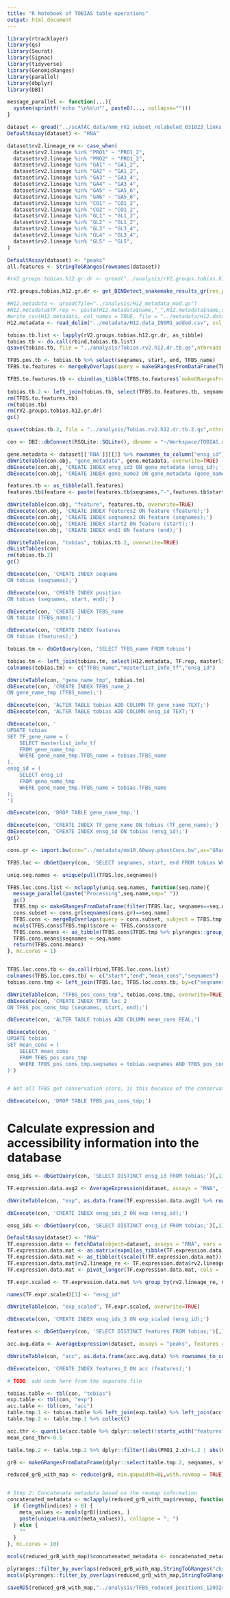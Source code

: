 ```yaml
---
title: "R Notebook of TOBIAS table operations"
output: html_document
---
```


```r
library(rtracklayer)
library(qs)
library(Seurat)
library(Signac)
library(tidyverse)
library(GenomicRanges)
library(parallel)
library(dbplyr)
library(DBI)
```

```r
message_parallel <- function(...){
  system(sprintf('echo "\n%s\n"', paste0(..., collapse="")))
}
```

```r
dataset <- qread("../scATAC_data/nmm_rV2_subset_relabeled_031023_links.qs", nthreads = 10)
DefaultAssay(dataset) <- "RNA"

dataset$rv2.lineage_re <- case_when(
  dataset$rv2.lineage %in% "PRO1" ~ "PRO1_2",
  dataset$rv2.lineage %in% "PRO2" ~ "PRO1_2",
  dataset$rv2.lineage %in% "GA1" ~ "GA1_2",
  dataset$rv2.lineage %in% "GA2" ~ "GA1_2",
  dataset$rv2.lineage %in% "GA3" ~ "GA3_4",
  dataset$rv2.lineage %in% "GA4" ~ "GA3_4",
  dataset$rv2.lineage %in% "GA5" ~ "GA5_6",
  dataset$rv2.lineage %in% "GA6" ~ "GA5_6",
  dataset$rv2.lineage %in% "CO1" ~ "CO1_2",
  dataset$rv2.lineage %in% "CO2" ~ "CO1_2",
  dataset$rv2.lineage %in% "GL1" ~ "GL1_2",
  dataset$rv2.lineage %in% "GL2" ~ "GL1_2",
  dataset$rv2.lineage %in% "GL3" ~ "GL3_4",
  dataset$rv2.lineage %in% "GL4" ~ "GL3_4",
  dataset$rv2.lineage %in% "GL5" ~ "GL5",
)

DefaultAssay(dataset) <- "peaks"
all.features <- StringToGRanges(rownames(dataset))
```

```r
#rV2.groups.tobias.h12.gr.dr <- qread("../analysis/rV2.groups.tobias.h12.gr.dr.regrouped.qs", nthreads = 8)

rV2.groups.tobias.h12.gr.dr <- get_BINDetect_snakemake_results_gr(res_path="/Volumes/VarastoNAS/UniversityData/TOBIAS_090224/TFBS/",parallel=T, mc.cores=2, HOCOMOCO=12)

#H12.metadata <- qread(file="../analysis/H12_metadata_mod.qs")
#H12.metadata$TF.rep <- paste(H12.metadata$name,"_",H12.metadata$name,sep="")
#write_csv(H12.metadata, col_names = TRUE, file = "../metadata/H12.data.csv")
H12.metadata <- read_delim("../metadata/H12.data_INSM1_added.csv", col_names = TRUE, delim = ";")
```

```r
tobias.tb.list <- lapply(rV2.groups.tobias.h12.gr.dr, as_tibble)
tobias.tb <- do.call(rbind,tobias.tb.list)
qsave(tobias.tb, file = "../analysis/Tobias.rv2.h12.dr.tb.qs",nthreads = 10)
```

```r
TFBS.pos.tb <- tobias.tb %>% select(seqnames, start, end, TFBS_name)
TFBS.to.features <- mergeByOverlaps(query = makeGRangesFromDataFrame(TFBS.pos.tb, keep.extra.columns = T), subject = all.features,type="within")

TFBS.to.features.tb <- cbind(as_tibble(TFBS.to.features$`makeGRangesFromDataFrame(TFBS.pos.tb, keep.extra.columns = T)`), features=GRangesToString(TFBS.to.features$all.features))
                             
tobias.tb.2 <- left_join(tobias.tb, select(TFBS.to.features.tb, seqnames, start, end, TFBS_name, features))
rm(TFBS.to.features.tb)
rm(tobias.tb)
rm(rV2.groups.tobias.h12.gr.dr)
gc()

qsave(tobias.tb.2, file = "../analysis/Tobias.rv2.h12.dr.tb.2.qs",nthreads = 10)
```

```r
con <- DBI::dbConnect(RSQLite::SQLite(), dbname = "~/Workspace/TOBIAS.dr.h12_030324.sqlite")

```

```r
gene.metadata <- dataset[['RNA']][[]] %>% rownames_to_column("ensg_id") %>% rename("feature_symbol"="gene_name")
dbWriteTable(con.obj, "gene_metadata", gene.metadata, overwrite=TRUE)
dbExecute(con.obj, 'CREATE INDEX ensg_id3 ON gene_metadata (ensg_id);')
dbExecute(con.obj, 'CREATE INDEX gene_name3 ON gene_metadata (gene_name);')
```

```r
features.tb <- as_tibble(all.features)
features.tb$feature <- paste(features.tb$seqnames,"-",features.tb$start,"-",features.tb$end,sep="")

dbWriteTable(con.obj, "feature", features.tb, overwrite=TRUE)
dbExecute(con.obj, 'CREATE INDEX features2 ON feature (feature);')
dbExecute(con.obj, 'CREATE INDEX seqnames2 ON feature (seqnames);')
dbExecute(con.obj, 'CREATE INDEX start2 ON feature (start);')
dbExecute(con.obj, 'CREATE INDEX end2 ON feature (end);')
```

```r
dbWriteTable(con, "tobias", tobias.tb.2, overwrite=TRUE)
dbListTables(con)
rm(tobias.tb.2)
gc()
```

```r
dbExecute(con, 'CREATE INDEX seqname 
ON tobias (seqnames);')

dbExecute(con, 'CREATE INDEX position 
ON tobias (seqnames, start, end);')

dbExecute(con, 'CREATE INDEX TFBS_name 
ON tobias (TFBS_name);')

dbExecute(con, 'CREATE INDEX features 
ON tobias (features);')
```

```r
tobias.tm <- dbGetQuery(con, 'SELECT TFBS_name FROM tobias')

tobias.tm <- left_join(tobias.tm, select(H12.metadata, TF.rep, masterlist_info.tf,ensg_id), by=c("TFBS_name"="TF.rep")) %>% distinct()
colnames(tobias.tm) <- c("TFBS_name","masterlist_info_tf","ensg_id")

dbWriteTable(con, "gene_name_tmp", tobias.tm)
dbExecute(con, 'CREATE INDEX TFBS_name_2 
ON gene_name_tmp (TFBS_name);')

dbExecute(con, 'ALTER TABLE tobias ADD COLUMN TF_gene_name TEXT;')
dbExecute(con, 'ALTER TABLE tobias ADD COLUMN ensg_id TEXT;')

dbExecute(con, '
UPDATE tobias
SET TF_gene_name = (
    SELECT masterlist_info_tf
    FROM gene_name_tmp
    WHERE gene_name_tmp.TFBS_name = tobias.TFBS_name
),
ensg_id = (
    SELECT ensg_id
    FROM gene_name_tmp
    WHERE gene_name_tmp.TFBS_name = tobias.TFBS_name
);
')

dbExecute(con, 'DROP TABLE gene_name_tmp;')

dbExecute(con, 'CREATE INDEX TF_gene_name ON tobias (TF_gene_name);')
dbExecute(con, 'CREATE INDEX ensg_id ON tobias (ensg_id);')
gc()
```

```r
cons.gr <- import.bw(con="../metadata/mm10.60way.phastCons.bw",as="GRanges")
```

```r
TFBS.loc <- dbGetQuery(con, 'SELECT seqnames, start, end FROM tobias WHERE seqnames IN ("chr1","chr2","chr3","chr4","chr5","chr6","chr7","chr8","chr9","chr10","chr11","chr12","chr13","chr14","chr15","chr16","chr17","chr18","chr19","chrX","chrY");')
```

```r
uniq.seq.names <- unique(pull(TFBS.loc,seqnames))

TFBS.loc.cons.list <- mclapply(uniq.seq.names, function(seq.name){
  message_parallel(paste("Processing",seq.name,sep=" "))
  gc()
  TFBS.tmp <- makeGRangesFromDataFrame(filter(TFBS.loc, seqnames==seq.name))
  cons.subset <- cons.gr[seqnames(cons.gr)==seq.name]
  TFBS.cons <- mergeByOverlaps(query = cons.subset, subject = TFBS.tmp, type="within")
  mcols(TFBS.cons$TFBS.tmp)$score <- TFBS.cons$score
  TFBS.cons.means <- as_tibble(TFBS.cons$TFBS.tmp %>% plyranges::group_by(start,end) %>% summarize(mean.cons=mean(score)))
  TFBS.cons.means$seqnames <-seq.name
  return(TFBS.cons.means)
}, mc.cores = 1)


TFBS.loc.cons.tb <- do.call(rbind,TFBS.loc.cons.list)
colnames(TFBS.loc.cons.tb) <- c("start","end","mean_cons","seqnames")
tobias.cons.tmp <- left_join(TFBS.loc, TFBS.loc.cons.tb, by=c("seqnames","start","end"))

dbWriteTable(con, "TFBS_pos_cons_tmp", tobias.cons.tmp, overwrite=TRUE)
dbExecute(con, 'CREATE INDEX TFBS_loc_2
ON TFBS_pos_cons_tmp (seqnames, start, end);')

dbExecute(con, 'ALTER TABLE tobias ADD COLUMN mean_cons REAL;')

dbExecute(con, '
UPDATE tobias
SET mean_cons = (
    SELECT mean_cons
    FROM TFBS_pos_cons_tmp
    WHERE TFBS_pos_cons_tmp.seqnames = tobias.seqnames AND TFBS_pos_cons_tmp.start = tobias.start AND TFBS_pos_cons_tmp.end = tobias.end
)')


# Not all TFBS get conservation score, is this becuase of the conservation source data??

dbExecute(con, 'DROP TABLE TFBS_pos_cons_tmp;')
```

# Calculate expression and accessibility information into the database

```r
ensg_ids <- dbGetQuery(con, 'SELECT DISTINCT ensg_id FROM tobias;')[,1]

TF.expression.data.avg2 <- AverageExpression(dataset, assays = "RNA", features = ensg_ids, group.by = "rv2.lineage_re", layer = "data")[[1]]

dbWriteTable(con, "exp", as.data.frame(TF.expression.data.avg2) %>% rownames_to_column("ensg_id") %>% as_tibble(), overwrite=TRUE)

dbExecute(con, 'CREATE INDEX ensg_ids_2 ON exp (ensg_id);')
```

```r
ensg_ids <- dbGetQuery(con, 'SELECT DISTINCT ensg_id FROM tobias;')[,1]

DefaultAssay(dataset) <- "RNA"
TF.expression.data <- FetchData(object=dataset, assays = "RNA", vars = c(ensg_ids,"rv2.lineage_re"))
TF.expression.data.mat <- as.matrix(expm1(as_tibble(TF.expression.data) %>% select(!starts_with("rv"))))
TF.expression.data.mat <- as_tibble(t(scale(t(TF.expression.data.mat))))
TF.expression.data.mat$rv2.lineage_re <- TF.expression.data$rv2.lineage_re
TF.expression.data.mat <- pivot_longer(TF.expression.data.mat, cols = !starts_with("rv"))

TF.expr.scaled <- TF.expression.data.mat %>% group_by(rv2.lineage_re, name) %>% summarise(avg.exp=mean(value,na.rm=T)) %>% pivot_wider(values_from = avg.exp, names_from = rv2.lineage_re)

names(TF.expr.scaled)[1] <- "ensg_id"

dbWriteTable(con, "exp_scaled", TF.expr.scaled, overwrite=TRUE)

dbExecute(con, 'CREATE INDEX ensg_ids_3 ON exp_scaled (ensg_id);')
```

```r
features <- dbGetQuery(con, 'SELECT DISTINCT features FROM tobias;')[,1]

acc.avg.data <- AverageExpression(dataset, assays = "peaks", features = features, group.by = "rv2.lineage_re")[[1]]

dbWriteTable(con, "acc", as.data.frame(acc.avg.data) %>% rownames_to_column("features") %>% as_tibble(), overwrite=TRUE)

dbExecute(con, 'CREATE INDEX features_2 ON acc (features);')
```


```r
# TODO: add code here from the separate file
```


```r
tobias.table <- tbl(con, "tobias")
exp.table <- tbl(con, "exp")
acc.table <- tbl(con, "acc")
table.tmp.1 <- tobias.table %>% left_join(exp.table) %>% left_join(acc.table, by=c("features"="features")) %>% dplyr::filter(mean_cons>0.5)
table.tmp.2 <- table.tmp.1 %>% collect()

acc.thr <- quantile(acc.table %>% dplyr::select(!starts_with("features")) %>% pull(),.25)
mean_cons_thr<-0.5

table.tmp.2 <- table.tmp.2 %>% dplyr::filter((abs(PRO1_2.x)>1.2 | abs(CO1_2.x)>1.2 | abs(GA1_2.x)>1.2 | abs(GL1_2.x)>1.2) & (abs(PRO1_2.y)>acc.thr | abs(CO1_2.y)>acc.thr | abs(GA1_2.y)>acc.thr | abs(GL1_2.y)>acc.thr) & (PRO1_2_bound==1 | CO1_2_bound==1 | GA1_2_bound==1 | GL1_2_bound==1) & mean_cons>mean_cons_thr) %>% arrange(start)

grB <- makeGRangesFromDataFrame(dplyr::select(table.tmp.2, seqnames, start, end, TFBS_name), keep.extra.columns = T)

reduced_grB_with_map <- reduce(grB, min.gapwidth=0L,with.revmap = TRUE)


# Step 2: Concatenate metadata based on the revmap information
concatenated_metadata <- mclapply(reduced_grB_with_map$revmap, function(indices) {
  if (length(indices) > 0) {
    meta_values <- mcols(grB)[indices, ]
    paste(unique(na.omit(meta_values)), collapse = "; ")
  } else {
    ""
  }
}, mc.cores = 10)

mcols(reduced_grB_with_map)$concatenated_metadata <- concatenated_metadata

plyranges::filter_by_overlaps(reduced_grB_with_map,StringToGRanges("chr4-114432894-115134633"))
mcols(plyranges::filter_by_overlaps(reduced_grB_with_map,StringToGRanges("chr4-114432894-115134633")))$concatenated_metadata

saveRDS(reduced_grB_with_map,"../analysis/TFBS_reduced_positions_120324.Rds")
```


